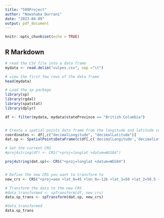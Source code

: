 ```yaml
---
title: "589Project"
author: "Nowshaba Durrani"
date: "2023-04-09"
output: pdf_document
---
```


```r
knitr::opts_chunk$set(echo = TRUE)
```

## R Markdown

```r
# read the CSV file into a data frame
mydata <- read.delim("vulpes.csv", sep ="\t")

# view the first few rows of the data frame
head(mydata)
```


```r
# Load the sp package
library(sp)
library(rgdal)
library(spatstat)
library(dplyr)

df <- filter(mydata, mydata$stateProvince == "British Columbia")


# Create a spatial points data frame from the longitude and latitude columns
coordinates <- df[,c("decimalLongitude", "decimalLatitude")]
dat.sp <- SpatialPointsDataFrame(c(df[,c('decimalLongitude','decimalLatitude')]), data = df)

# Set the current CRS
#proj4string(df) <- CRS("+proj=longlat +datum=WGS84")

proj4string(dat.sp)<- CRS("+proj=longlat +datum=WGS84")


# Define the new CRS you want to transform to
new_crs <- CRS("+proj=aea +lat_0=45 +lon_0=-126 +lat_1=50 +lat_2=58.5 +x_0=1000000 +y_0=0 +datum=NAD83 +units=m +no_defs")

# Transform the data to the new CRS
#data_transformed <- spTransform(df, new_crs)
data.sp_trans <- spTransform(dat.sp, new_crs)

#data_transformed
data.sp_trans


#plot(data_transformed,main = "Locations in BC",cex = 0.8,col ="blue")

plot(data.sp_trans,main = "Locations in BC",
     cex = 0.8,
     col ="blue"
)
```

## First moment and Second moment statistics

```r
library(spatstat)
library(maptools)
load("BC_Covariates.Rda")
```


```r
#As Window object is already present, use this to plot the observation window
plot(DATA$Window,
main = "Observation Window")
```


```r
library(sf)
lapply(DATA, FUN = class)

parks_ppp <- ppp(x = data.sp_trans@coords[,1], # X coordinates
                    y = data.sp_trans@coords[,2], # Y coordinates
                    window = as.owin( DATA[["Window"]]),# Observation window
                    ) 

plot(parks_ppp)
```

```r
# 3D elevation plot
persp(DATA$Elevation, # source data
             theta = -20, phi = 40, # rotation
             expand = 20, # z-axis expansion
             border = NA, #remove grid borders
             apron = F, #apron around edge
             shade = 0.3, # shading
             box = FALSE, # axes on/off
             main = "", # title
             visible = TRUE, #Supporting calculations
             colmap = viridis(200) ) # colour pallet


# plotting HFI with points
plot(DATA$HFI)
points(parks_ppp)
```

```r
# trying to make marks but doesn't work, don't need to do this after all
marks(parks_ppp) <- data.frame(HFI = DATA$HFI, Forest = DATA$Forest)
```

